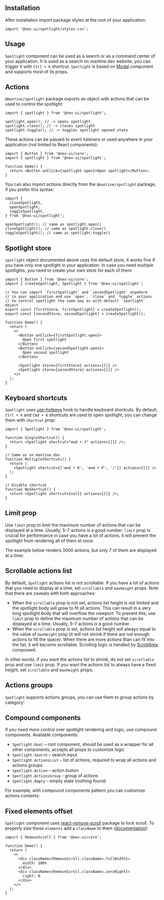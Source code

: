 

## Installation

<InstallScript packages="@mantine/spotlight" />

After installation import package styles at the root of your application:

```tsx
import '@nex-ui/spotlight/styles.css';
```

## Usage

`Spotlight` component can be used as a search or as a command center of your application.
It is used as a search on mantine.dev website, you can trigger it with `Ctrl + K` shortcut.
`Spotlight` is based on [Modal](/core/modal) component and supports most of its props.

<Demo data={SpotlightDemos.usage} />

## Actions

`@mantine/spotlight` package exports an object with actions that can be used to control the spotlight:

```tsx
import { spotlight } from '@nex-ui/spotlight';

spotlight.open(); // -> opens spotlight
spotlight.close(); // -> closes spotlight
spotlight.toggle(); // -> toggles spotlight opened state
```

These actions can be passed to event listeners or used anywhere in your application
(not limited to React components):

```tsx
import { Button } from '@nex-ui/core';
import { spotlight } from '@nex-ui/spotlight';

function Demo() {
  return <Button onClick={spotlight.open}>Open spotlight</Button>;
}
```

You can also import actions directly from the `@mantine/spotlight` package, if you prefer this syntax:

```tsx
import {
  closeSpotlight,
  openSpotlight,
  toggleSpotlight,
} from '@nex-ui/spotlight';

openSpotlight(); // same as spotlight.open()
closeSpotlight(); // same as spotlight.close()
toggleSpotlight(); // same as spotlight.toggle()
```

## Spotlight store

`spotlight` object documented above uses the default store, it works fine if you have only one spotlight
in your application. In case you need multiple spotlights, you need to create your own store for each of them:

```tsx
import { Button } from '@nex-ui/core';
import { createSpotlight, Spotlight } from '@nex-ui/spotlight';

// You can import `firstSpotlight` and `secondSpotlight` anywhere
// in your application and use `open`, `close` and `toggle` actions
// to control spotlight the same way as with default `spotlight` object
export const [firstStore, firstSpotlight] = createSpotlight();
export const [secondStore, secondSpotlight] = createSpotlight();

function Demo() {
  return (
    <>
      <Button onClick={firstSpotlight.open}>
        Open first spotlight
      </Button>
      <Button onClick={secondSpotlight.open}>
        Open second spotlight
      </Button>

      <Spotlight store={firstStore} actions={[]} />
      <Spotlight store={secondStore} actions={[]} />
    </>
  );
}
```

## Keyboard shortcuts

`Spotlight` uses [use-hotkeys](/hooks/use-hotkeys) hook to handle keyboard shortcuts.
By default, `Ctrl + K` and `Cmd + K` shortcuts are used to open spotlight, you can change them
with `shortcut` prop:

```tsx
import { Spotlight } from '@nex-ui/spotlight';

function SingleShortcut() {
  return <Spotlight shortcut="mod + J" actions={[]} />;
}

// Same as on mantine.dev
function MultipleShortcuts() {
  return (
    <Spotlight shortcut={['mod + K', 'mod + P', '/']} actions={[]} />
  );
}

// Disable shortcut
function NoShortcut() {
  return <Spotlight shortcut={null} actions={[]} />;
}
```

## Limit prop

Use `limit` prop to limit the maximum number of actions that can be displayed at a time.
Usually, 5–7 actions is a good number. `limit` prop is crucial for performance in case
you have a lot of actions, it will prevent the spotlight from rendering all of them at once.

The example below renders 3000 actions, but only 7 of them are displayed at a time:

<Demo data={SpotlightDemos.limit} />

## Scrollable actions list

By default, `Spotlight` actions list is not scrollable. If you have a lot of actions that
you need to display at a time, set `scrollable` and `maxHeight` props. Note that there are
caveats with both approaches:

- When the `scrollable` prop is not set, actions list height is not limited and the spotlight
  body will grow to fit all actions. This can result in a very long spotlight body that will
  overflow the viewport. To prevent this, use `limit` prop to define the maximum number of actions
  that can be displayed at a time. Usually, 5–7 actions is a good number.
- When the `scrollable` prop is set, actions list height will always equal to the value of `maxHeight` prop
  (it will not shrink if there are not enough actions to fill the space). When there are more
  actions than can fit into the list, it will become scrollable. Scrolling logic is handled
  by [ScrollArea](/core/scroll-area) component.

In other words, if you want the actions list to shrink, do not set `scrollable` prop and use `limit`
prop. If you want the actions list to always have a fixed height, set `scrollable` and `maxHeight` props.

<Demo data={SpotlightDemos.scrollable} />

## Actions groups

`Spotlight` supports actions groups, you can use them to group actions by category:

<Demo data={SpotlightDemos.groups} />

## Compound components

If you need more control over spotlight rendering and logic, use compound components.
Available components:

- `Spotlight.Root` – root component, should be used as a wrapper for all other components, accepts all props to customize logic
- `Spotlight.Search` – search input
- `Spotlight.ActionsList` – list of actions, required to wrap all actions and actions groups
- `Spotlight.Action` – action button
- `Spotlight.ActionsGroup` - group of actions
- `Spotlight.Empty` – empty state (nothing found)

<Demo data={SpotlightDemos.compound} />

For example, with compound components pattern you can customize actions contents:

<Demo data={SpotlightDemos.customAction} />

## Fixed elements offset

`Spotlight` component uses [react-remove-scroll](https://github.com/theKashey/react-remove-scroll)
package to lock scroll. To properly size these `elements` add a `className` to them ([documentation](https://github.com/theKashey/react-remove-scroll#positionfixed-elements)):

```tsx
import { RemoveScroll } from '@nex-ui/core';

function Demo() {
  return (
    <>
      <div className={RemoveScroll.classNames.fullWidth}>
        width: 100%
      </div>
      <div className={RemoveScroll.classNames.zeroRight}>
        right: 0
      </div>
    </>
  );
}
```
